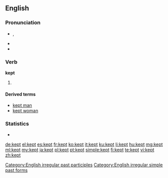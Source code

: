 ==English==

===Pronunciation===
* {{IPA|/ˈkɛpt/}}, {{SAMPA|/"kEpt/}}
* {{audio|en-us-kept.ogg|Audio (US)}}
* {{rhymes|ɛpt}}

===Verb===
'''kept'''

# {{past of|keep}}

====Derived terms====
* [[kept man]]
* [[kept woman]]

===Statistics===
* {{rank|fire|lost|human|381|kept|business|mean|manner}}

[[Category:English irregular past participles]]
[[Category:English irregular simple past forms]]

[[de:kept]]
[[el:kept]]
[[es:kept]]
[[fr:kept]]
[[ko:kept]]
[[it:kept]]
[[ku:kept]]
[[li:kept]]
[[hu:kept]]
[[mg:kept]]
[[ml:kept]]
[[my:kept]]
[[ja:kept]]
[[pl:kept]]
[[pt:kept]]
[[simple:kept]]
[[fi:kept]]
[[te:kept]]
[[vi:kept]]
[[zh:kept]]